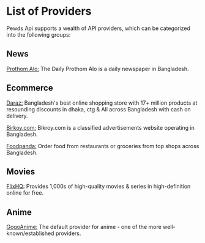 # List of Providers

Pewds Api supports a wealth of API providers, which can be categorized into the following groups:




## News

[Prothom Alo:](https://www.prothomalo.com/) The Daily Prothom Alo is a daily newspaper in Bangladesh.

## Ecommerce

[Daraz:](https://www.daraz.com.bd/) Bangladesh's best online shopping store with 17+ million products at resounding discounts in dhaka, ctg & All across Bangladesh with cash on delivery.

[Birkoy.com:](https://bikroy.com/) Bikroy.com is a classified advertisements website operating in Bangladesh. 

[Foodpanda:](https://www.foodpanda.com.bd/) Order food from restaurants or groceries from top shops across Bangladesh. 


## Movies

[FlixHQ:](https://flixhq.to) Provides 1,000s of high-quality movies & series in high-definition online for free.


## Anime

[GogoAnime:](https://gogoanime.dk) The default provider for anime - one of the more well-known/established providers.
